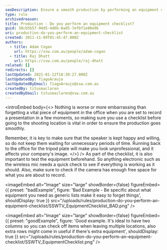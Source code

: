 ```yaml
---
seoDescription: Ensure a smooth production by performing an equipment checklist before recording, including testing electronics and verifying camera space.
type: rule
archivedreason:
title: Production - Do you perform an equipment checklist?
guid: 38cb5b57-94d5-4d6b-8ad5-7efbf1e80e9b
uri: production-do-you-perform-an-equipment-checklist
created: 2011-11-09T01:45:47.000Z
authors:
  - title: Adam Cogan
    url: https://ssw.com.au/people/adam-cogan
  - title: Raj Dhatt
    url: https://ssw.com.au/people/raj-dhatt
related: []
redirects: []
lastUpdated: 2021-01-12T18:30:27.000Z
lastUpdatedBy: TiagoAraujo
lastUpdatedByEmail: TiagoAraujo@ssw.com.au
createdBy: titusmaclaren
createdByEmail: titusmaclaren@ssw.com.au
---
```


<introEmbed
  body={<>
Nothing is worse or more embarrassing than forgetting a vital piece of equipment in the office when you are set to record a presentation in a few moments, so making sure you use a checklist before going to the shooting location is vital in order to ensure the production goes smoothly.

Remember, it is key to make sure that the speaker is kept happy and willing, so do not keep them waiting for unnecessary periods of time. Running back to the office for the tripod plate will make you look unprofessional, and it affects your company's image.
  </>}
/>
As part of the checklist, it is also important to test the equipment beforehand. So anything electronic such as the wireless mic needs a quick check to see if everything is working as it should. Also, make sure to check if the camera has enough free space for what you are about to record.

<imageEmbed
  alt="Image"
  size="large"
  showBorder={false}
  figureEmbed={{
    preset: "badExample",
    figure: 'Bad Example - Be specific about what equipment you need as generic lists make it easy to forget things',
    shouldDisplay: true
  }}
  src="/uploads/rules/production-do-you-perform-an-equipment-checklist/SSWTV_EquipmentChecklist_BAD.png"
/>

<imageEmbed
  alt="Image"
  size="large"
  showBorder={false}
  figureEmbed={{
    preset: "goodExample",
    figure: 'Good example. It\'s ideal to have two columns so you can check off items when leaving multiple locations, also extra rows might come in useful if there\'s extra equipment',
    shouldDisplay: true
  }}
  src="/uploads/rules/production-do-you-perform-an-equipment-checklist/SSWTV_EquipmentChecklist.png"
/>
